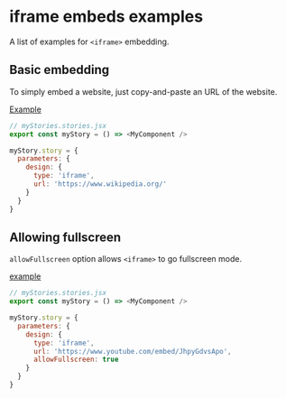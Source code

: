 
# iframe embeds examples

<Subtitle>
  A list of examples for <code>&lt;iframe&gt;</code> embedding.
</Subtitle>

## Basic embedding

To simply embed a website, just copy-and-paste an URL of the website.

[Example](/?path=/story/docs-iframe-examples--embed-site)

```js
// myStories.stories.jsx
export const myStory = () => <MyComponent />

myStory.story = {
  parameters: {
    design: {
      type: 'iframe',
      url: 'https://www.wikipedia.org/'
    }
  }
}
```

## Allowing fullscreen

`allowFullscreen` option allows `<iframe>` to go fullscreen mode.

[example](/?path=/story/docs-iframe-examples--allow-fullscreen)

```js
// myStories.stories.jsx
export const myStory = () => <MyComponent />

myStory.story = {
  parameters: {
    design: {
      type: 'iframe',
      url: 'https://www.youtube.com/embed/JhpyGdvsApo',
      allowFullscreen: true
    }
  }
}
```
